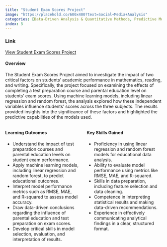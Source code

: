 ```yaml
---
title: "Student Exam Scores Project"
image: "https://placehold.co/600x400?text=Social+Media+Analysis"
categories: [Data-Driven Analysis & Quantitative Methods, Predictive Modeling & Forecasting, Data Preparation and Feature Engineering, Model Evaluation, Quantitative Insights, Educational Implications, Insights & Recommendations Based on Analytics, Visual Exploration & Interpretation]
index: 5
---
```


### Link 
[View Student Exam Scores Project](https://raw.githubusercontent.com/jonnydlt/6400/main/images/6540%20Student%20Exam%20Scores%20Project.html)

#### **Overview**  
The Student Exam Scores Project aimed to investigate the impact of two critical factors on students' academic performance in mathematics, reading, and writing. Specifically, the project focused on examining the effects of completing a test preparation course and parental education level on students' exam scores. Using machine learning models, including linear regression and random forest, the analysis explored how these independent variables influence students' scores across the three subjects. The results provided insights into the significance of these factors and highlighted the predictive capabilities of the models used.

::: {.columns}
::: {.column width="50%"}
#### **Learning Outcomes**  
- Understand the impact of test preparation courses and parental education levels on student exam performance.
- Apply machine learning models, including linear regression and random forest, to predict educational outcomes.
- Interpret model performance metrics such as RMSE, MAE, and R-squared to assess model accuracy.
- Draw data-driven conclusions regarding the influence of parental education and test preparation on exam scores.
- Develop critical skills in model selection, evaluation, and interpretation of results.
:::
::: {.column width="50%"}
#### **Key Skills Gained**  
- Proficiency in using linear regression and random forest models for educational data analysis.
- Ability to evaluate model performance using metrics like RMSE, MAE, and R-squared.
- Skills in data preparation, including feature selection and data cleaning.
- Competence in interpreting statistical results and making data-driven recommendations.
- Experience in effectively communicating analytical findings in a clear, structured format.
:::
:::